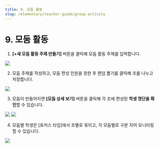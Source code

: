 ```yaml
---
title: 9. 모둠 활동
slug: /elementary/teacher-guide/group-activity
---
```



# 9. 모둠 활동

1. **[+새 모둠 활동 주제 만들기]** 버튼을 클릭해 모둠 활동 주제를 입력합니다.

<Image src="/img/kr/elementary/teacher/09-01.jpg" size="lg" />

2. 모둠 주제를 작성하고, 모둠 편성 인원을 정한 후 랜덤 뽑기를 클릭해 조를 나누고 저장합니다.

<Image src="/img/kr/elementary/teacher/09-02.jpg" size="lg" />

3. 모둠이 만들어지면 **[모둠 상세 보기]** 버튼을 클릭해 각 조에 편성된 **학생 명단을 확인**할 수 있습니다.

<Image src="/img/kr/elementary/teacher/09-03.jpg" size="lg" />
<Image src="/img/kr/elementary/teacher/09-04.jpg" size="lg" />

4. 모둠별 학생은 [포커스 타임]에서 조별로 묶이고, 각 모둠별로 구분 지어 모니터링 할 수 있습니다.

<Image src="/img/kr/elementary/teacher/09-05.jpg" size="lg" />
